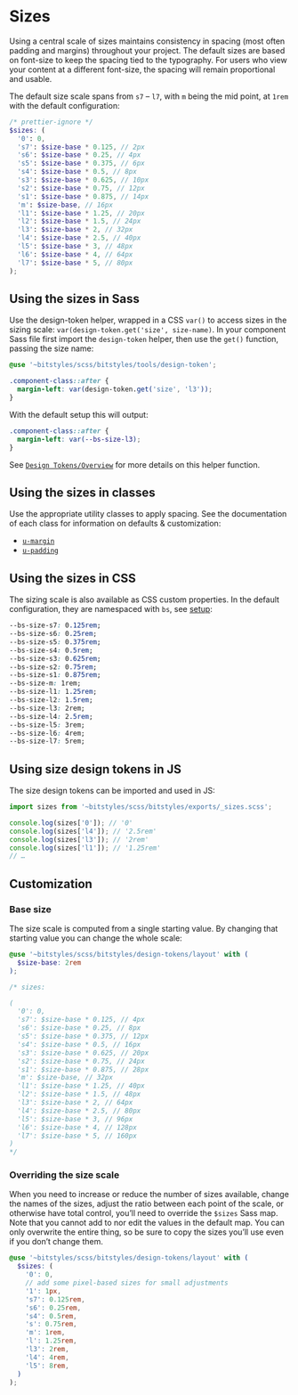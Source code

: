 
<Meta title="Design Tokens/Sizes/Overview" />

# Sizes

Using a central scale of sizes maintains consistency in spacing (most often padding and margins) throughout your project. The default sizes are based on font-size to keep the spacing tied to the typography. For users who view your content at a different font-size, the spacing will remain proportional and usable.

The default size scale spans from `s7` – `l7`, with `m` being the mid point, at `1rem` with the default configuration:

<Canvas>
  <Story id="design-tokens-sizes--s-7" />
  <Story id="design-tokens-sizes--s-6" />
  <Story id="design-tokens-sizes--s-5" />
  <Story id="design-tokens-sizes--s-4" />
  <Story id="design-tokens-sizes--s-3" />
  <Story id="design-tokens-sizes--s-2" />
  <Story id="design-tokens-sizes--s-1" />
  <Story id="design-tokens-sizes--m" />
  <Story id="design-tokens-sizes--l-1" />
  <Story id="design-tokens-sizes--l-2" />
  <Story id="design-tokens-sizes--l-3" />
  <Story id="design-tokens-sizes--l-4" />
  <Story id="design-tokens-sizes--l-5" />
  <Story id="design-tokens-sizes--l-6" />
  <Story id="design-tokens-sizes--l-7" />
</Canvas>

```scss
/* prettier-ignore */
$sizes: (
  '0': 0,
  's7': $size-base * 0.125, // 2px
  's6': $size-base * 0.25, // 4px
  's5': $size-base * 0.375, // 6px
  's4': $size-base * 0.5, // 8px
  's3': $size-base * 0.625, // 10px
  's2': $size-base * 0.75, // 12px
  's1': $size-base * 0.875, // 14px
  'm': $size-base, // 16px
  'l1': $size-base * 1.25, // 20px
  'l2': $size-base * 1.5, // 24px
  'l3': $size-base * 2, // 32px
  'l4': $size-base * 2.5, // 40px
  'l5': $size-base * 3, // 48px
  'l6': $size-base * 4, // 64px
  'l7': $size-base * 5, // 80px
);
```

## Using the sizes in Sass

Use the design-token helper, wrapped in a CSS `var()` to access sizes in the sizing scale: `var(design-token.get('size', size-name)`. In your component Sass file first import the `design-token` helper, then use the `get()` function, passing the size name:

```scss
@use '~bitstyles/scss/bitstyles/tools/design-token';

.component-class::after {
  margin-left: var(design-token.get('size', 'l3'));
}
```

With the default setup this will output:

```css
.component-class::after {
  margin-left: var(--bs-size-l3);
}
```

See [`Design Tokens/Overview`](/docs/design-tokens--overview) for more details on this helper function.

## Using the sizes in classes

Use the appropriate utility classes to apply spacing. See the documentation of each class for information on defaults & customization:

- [`u-margin`](/docs/utilities-margin--margin-0)
- [`u-padding`](/docs/utilities-padding--padding-0)

## Using the sizes in CSS

The sizing scale is also available as CSS custom properties. In the default configuration, they are namespaced with `bs`, see [setup](/story/design-tokens-setup--page):

```css
--bs-size-s7: 0.125rem;
--bs-size-s6: 0.25rem;
--bs-size-s5: 0.375rem;
--bs-size-s4: 0.5rem;
--bs-size-s3: 0.625rem;
--bs-size-s2: 0.75rem;
--bs-size-s1: 0.875rem;
--bs-size-m: 1rem;
--bs-size-l1: 1.25rem;
--bs-size-l2: 1.5rem;
--bs-size-l3: 2rem;
--bs-size-l4: 2.5rem;
--bs-size-l5: 3rem;
--bs-size-l6: 4rem;
--bs-size-l7: 5rem;
```

## Using size design tokens in JS

The size design tokens can be imported and used in JS:

```js
import sizes from '~bitstyles/scss/bitstyles/exports/_sizes.scss';

console.log(sizes['0']); // '0'
console.log(sizes['l4']); // '2.5rem'
console.log(sizes['l3']); // '2rem'
console.log(sizes['l1']); // '1.25rem'
// …
```

## Customization

### Base size

The size scale is computed from a single starting value. By changing that starting value you can change the whole scale:

```scss
@use '~bitstyles/scss/bitstyles/design-tokens/layout' with (
  $size-base: 2rem
);

/* sizes:

(
  '0': 0,
  's7': $size-base * 0.125, // 4px
  's6': $size-base * 0.25, // 8px
  's5': $size-base * 0.375, // 12px
  's4': $size-base * 0.5, // 16px
  's3': $size-base * 0.625, // 20px
  's2': $size-base * 0.75, // 24px
  's1': $size-base * 0.875, // 28px
  'm': $size-base, // 32px
  'l1': $size-base * 1.25, // 40px
  'l2': $size-base * 1.5, // 48px
  'l3': $size-base * 2, // 64px
  'l4': $size-base * 2.5, // 80px
  'l5': $size-base * 3, // 96px
  'l6': $size-base * 4, // 128px
  'l7': $size-base * 5, // 160px
)
*/
```

### Overriding the size scale

When you need to increase or reduce the number of sizes available, change the names of the sizes, adjust the ratio between each point of the scale, or otherwise have total control, you’ll need to override the `$sizes` Sass map. Note that you cannot add to nor edit the values in the default map. You can only overwrite the entire thing, so be sure to copy the sizes you’ll use even if you don’t change them.

```scss
@use '~bitstyles/scss/bitstyles/design-tokens/layout' with (
  $sizes: (
    '0': 0,
    // add some pixel-based sizes for small adjustments
    '1': 1px,
    's7': 0.125rem,
    's6': 0.25rem,
    's4': 0.5rem,
    's': 0.75rem,
    'm': 1rem,
    'l': 1.25rem,
    'l3': 2rem,
    'l4': 4rem,
    'l5': 8rem,
  )
);
```
